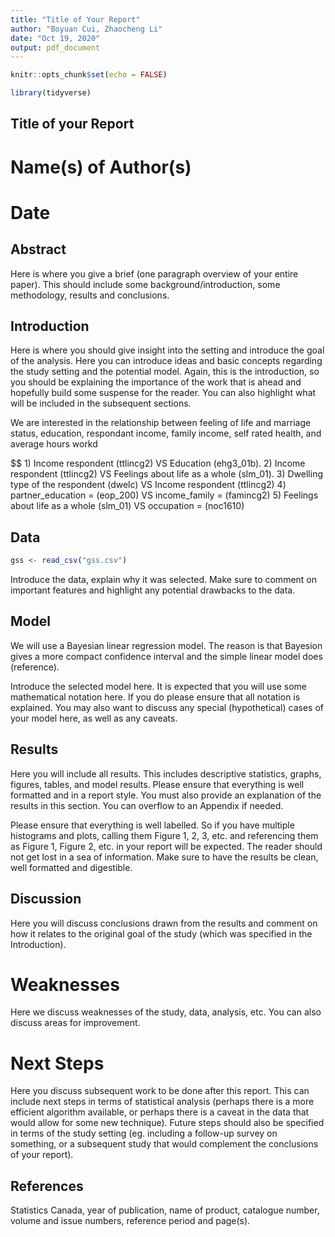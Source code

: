 ```yaml
---
title: "Title of Your Report"
author: "Boyuan Cui, Zhaocheng Li"
date: "Oct 19, 2020"
output: pdf_document
---
```


```r
knitr::opts_chunk$set(echo = FALSE)

library(tidyverse)
```

## Title of your Report

# Name(s) of Author(s) 
# Date

## Abstract

Here is where you give a brief (one paragraph overview of your entire paper). This should include some background/introduction, some methodology, results and conclusions.

## Introduction

Here is where you should give insight into the setting and introduce the goal of the analysis. Here you can introduce ideas and basic concepts regarding the study setting and the potential model. Again, this is the introduction, so you should be explaining the importance of the work that is ahead and hopefully build some suspense for the reader. You can also highlight what will be included in the subsequent sections.

We are interested in the relationship between feeling of life and marriage status, education, respondant income, family income, self rated health, and average hours workd 



$$ 1) Income respondent (ttlincg2)  VS  Education (ehg3_01b).    2) Income respondent (ttlincg2) VS  Feelings about life as a whole (slm_01). 
   3) Dwelling type of the respondent (dwelc) VS Income respondent (ttlincg2)  4)  partner_education = (eop_200)  VS   income_family = (famincg2)
   5) Feelings about life as a whole (slm_01) VS   occupation = (noc1610)

## Data
```r
gss <- read_csv("gss.csv")
```
Introduce the data, explain why it was selected. Make sure to comment on important features and highlight any potential drawbacks to the data.

## Model

We will use a Bayesian linear regression model. The reason is that Bayesion gives a more compact confidence interval and the simple linear model does (reference).

Introduce the selected model here. It is expected that you will use some mathematical notation here. If you do please ensure that all notation is explained. You may also want to discuss any special (hypothetical) cases of your model here, as well as any caveats.  

## Results

Here you will include all results. This includes descriptive statistics, graphs, figures, tables, and model results. Please ensure that everything is well formatted and in a report style. You must also provide an explanation of the results in this section. You can overflow to an Appendix if needed. 

Please ensure that everything is well labelled. So if you have multiple histograms and plots, calling them Figure 1, 2, 3, etc. and referencing them as Figure 1, Figure 2, etc. in your report will be expected. The reader should not get lost in a sea of information. Make sure to have the results be clean, well formatted and digestible.

## Discussion

Here you will discuss conclusions drawn from the results and comment on how it relates to the original goal of the study (which was specified in the Introduction).

# Weaknesses

Here we discuss weaknesses of the study, data, analysis, etc. You can also discuss areas for improvement.

# Next Steps

Here you discuss subsequent work to be done after this report. This can include next steps in terms of statistical analysis (perhaps there is a more efficient algorithm available, or perhaps there is a caveat in the data that would allow for some new technique). Future steps should also be specified in terms of the study setting (eg. including a follow-up survey on something, or a subsequent study that would complement the conclusions of your report).


## References
 Statistics Canada, year of publication, name of product, catalogue number, volume and issue numbers, reference period and page(s).


